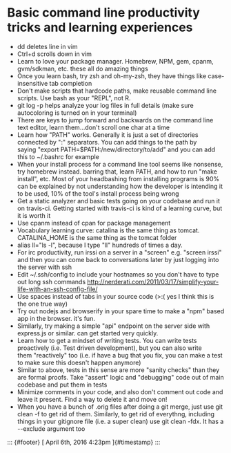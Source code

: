 

Basic command line productivity tricks and learning experiences
===============================================================

-   dd deletes line in vim
-   Ctrl+d scrolls down in vim
-   Learn to love your package manager. Homebrew, NPM, gem, cpanm,
    gvm/sdkman, etc. these all do amazing things
-   Once you learn bash, try zsh and oh-my-zsh, they have things like
    case-insensitive tab completion
-   Don't make scripts that hardcode paths, make reusable command line
    scripts. Use bash as your "REPL", not R.
-   git log -p helps analyze your log files in full details (make sure
    autocoloring is turned on in your terminal)
-   There are keys to jump forward and backwards on the command line
    text editor, learn them...don't scroll one char at a time
-   Learn how "PATH" works. Generally it is just a set of directories
    connected by ":" separators. You can add things to the path by
    saying "export PATH=$PATH:/new/directory/to/add" and you can add
    this to ~/.bashrc for example
-   When your install process for a command line tool seems like
    nonsense, try homebrew instead. barring that, learn PATH, and how to
    run "make install", etc. Most of your headbashing from installing
    programs is 90% can be explained by not understanding how the
    developer is intending it to be used, 10% of the tool's install
    process being wrong
-   Get a static analyzer and basic tests going on your codebase and run
    it on travis-ci. Getting started with travis-ci is kind of a
    learning curve, but it is worth it
-   Use cpanm instead of cpan for package management
-   Vocabulary learning curve: catalina is the same thing as tomcat.
    CATALINA_HOME is the same thing as the tomcat folder
-   alias ll="ls -l", because I type "ll" hundreds of times a day.
-   For irc productivity, run irssi on a server in a "screen"
    e.g. "screen irssi" and then you can come back to conversations
    later by just logging into the server with ssh
-   Edit ~/.ssh/config to include your hostnames so you don't have to type out
    long ssh
    commands http://nerderati.com/2011/03/17/simplify-your-life-with-an-ssh-config-file/
-   Use spaces instead of tabs in your source code (>:( yes I think
    this is the one true way)
-   Try out nodejs and browserify in your spare time to make a "npm"
    based app in the browser. it's fun.
-   Similarly, try making a simple "api" endpoint on the server side
    with express.js or similar. can get started very quickly.
-   Learn how to get a mindset of writing tests. You can write tests
    proactively (i.e. Test driven development), but you can also write
    them "reactively" too (i.e. if have a bug that you fix, you can make
    a test to make sure this doesn't happen anymore)
-   Similar to above, tests in this sense are more "sanity checks" than
    they are formal proofs. Take "assert" logic and "debugging" code out
    of main codebase and put them in tests
-   Minimize comments in your code, and also don't comment out code and
    leave it present. Find a way to delete it and move on!
-   When you have a bunch of .orig files after doing a git merge, just
    use git clean -f to get rid of them. Similarly, to get rid of
    everythng, including things in your gitignore file (i.e. a super
    clean) use git clean -fdx. It has a --exclude argument too

::: {#footer}
[ April 6th, 2016 4:23pm ]{#timestamp}
:::



